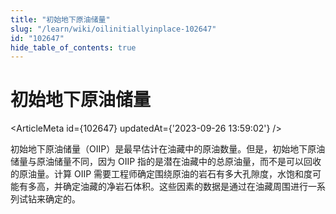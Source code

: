 ```yaml
---
title: "初始地下原油储量"
slug: "/learn/wiki/oilinitiallyinplace-102647"
id: "102647"
hide_table_of_contents: true
---
```



# 初始地下原油储量

<ArticleMeta id={102647} updatedAt={'2023-09-26 13:59:02'} />
<div className='border-solid border-b border-t-0 my-4 border-[var(--ifm-color-gray-300)]' />

初始地下原油储量（OIIP）是最早估计在油藏中的原油数量。但是，初始地下原油储量与原油储量不同，因为 OIIP 指的是潜在油藏中的总原油量，而不是可以回收的原油量。计算 OIIP 需要工程师确定围绕原油的岩石有多大孔隙度，水饱和度可能有多高，并确定油藏的净岩石体积。这些因素的数据是通过在油藏周围进行一系列试钻来确定的。
